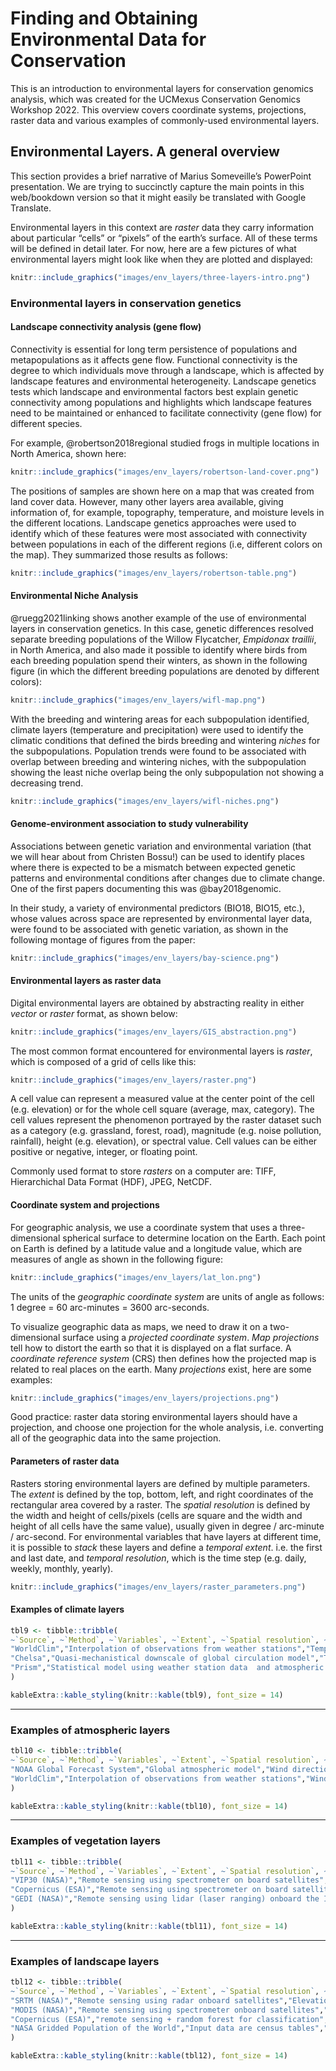 #  Finding and Obtaining Environmental Data for Conservation {#envdata}

This is an introduction to environmental layers for conservation genomics analysis, which was created for the UCMexus Conservation Genomics Workshop 2022. This overview covers coordinate systems, projections, raster data and various examples of commonly-used environmental layers.

## Environmental Layers. A general overview

This section provides a brief narrative of Marius Someveille's
PowerPoint presentation.  We are trying to succinctly capture the
main points in this web/bookdown version so that it might easily
be translated with Google Translate.

Environmental layers in this context are _raster_ data they carry
information about particular "cells" or "pixels" of the earth's surface.
All of these terms will be defined in detail later. For now, here are a few
pictures of what environmental layers might look like when they are plotted
and displayed:
  
```r
knitr::include_graphics("images/env_layers/three-layers-intro.png")
```
  
  
### Environmental layers in conservation genetics

#### Landscape connectivity analysis (gene flow)

Connectivity is essential for long term persistence of populations and metapopulations as it affects gene flow. Functional connectivity is the degree to which individuals move through a landscape, which is affected by landscape features and environmental heterogeneity. Landscape genetics tests which landscape and environmental factors best explain genetic connectivity among populations and highlights which landscape features need to be maintained or enhanced to facilitate connectivity (gene flow) for different species. 

For example, @robertson2018regional studied frogs in multiple locations in
North America, shown here:
  
```r
knitr::include_graphics("images/env_layers/robertson-land-cover.png")
``` 
  
The positions of samples are shown here on a map that was created from
land cover data.  However, many other layers area available, giving information
of, for example, topography, temperature, and moisture levels in the different
locations.  Landscape genetics approaches were used to identify which of these 
features were most associated with connectivity between populations in
each of the different regions (i.e, different colors on the map).  They summarized
those results as follows:
  
```r
knitr::include_graphics("images/env_layers/robertson-table.png")
``` 
  
  
#### Environmental Niche Analysis

@ruegg2021linking shows another example of the use of environmental layers
in conservation genetics.  In this case, genetic differences resolved separate
breeding populations of the Willow Flycatcher, _Empidonax traillii_, in North America, and also made it
possible to identify where birds from each breeding population spend their
winters, as shown in the following figure (in which the different breeding
populations are denoted by different colors):
  
```r
knitr::include_graphics("images/env_layers/wifl-map.png")
``` 

With the breeding and wintering areas for each subpopulation identified,
climate layers (temperature and precipitation) were used to identify the climatic conditions that defined the birds breeding and wintering
_niches_ for the subpopulations. Population trends were found to be associated
with overlap between breeding and wintering niches, with the subpopulation showing 
the least niche overlap being the only subpopulation not showing a decreasing trend.
  
```r
knitr::include_graphics("images/env_layers/wifl-niches.png")
``` 


#### Genome-environment association to study vulnerability

Associations between genetic variation and environmental variation
(that we will hear about from Christen Bossu!) can be used to identify
places where there is expected to be a mismatch between expected genetic patterns
and environmental conditions after changes due to climate change.  One of the first
papers documenting this was @bay2018genomic.  

In their study, a variety of environmental predictors (BIO18, BIO15, etc.), whose
values across space are represented by environmental layer data, were found to
be associated with genetic variation, as shown in the following montage of
figures from the paper:
  
```r
knitr::include_graphics("images/env_layers/bay-science.png")
``` 
  
  
#### Environmental layers as raster data

Digital environmental layers are obtained by abstracting reality in either _vector_ or _raster_ format, as shown below: 

```r
knitr::include_graphics("images/env_layers/GIS_abstraction.png")
``` 

The most common format encountered for environmental layers is _raster_, which is composed of a grid of cells like this:

```r
knitr::include_graphics("images/env_layers/raster.png")
``` 

A cell value can represent a measured value at the center point of the cell (e.g. elevation) or for the whole cell square (average, max, category). The cell values represent the phenomenon portrayed by the raster dataset such as a category (e.g. grassland, forest, road), magnitude (e.g. noise pollution, rainfall), height (e.g. elevation), or spectral value. Cell values can be either positive or negative, integer, or floating point. 

Commonly used format to store _rasters_ on a computer are: TIFF, Hierarchichal Data Format (HDF), JPEG, NetCDF.


#### Coordinate system and projections

For geographic analysis, we use a coordinate system that uses a three-dimensional spherical surface to determine location on the Earth. Each point on Earth is defined by a latitude value and a longitude value, which are measures of angle as shown in the following figure:

```r
knitr::include_graphics("images/env_layers/lat_lon.png")
``` 

The units of the _geographic coordinate system_ are units of angle as follows: 1 degree = 60 arc-minutes = 3600 arc-seconds.

To visualize geographic data as maps, we need to draw it on a two-dimensional surface using a _projected coordinate system_. _Map projections_ tell how to distort the earth so that it is displayed on a flat surface. A _coordinate reference system_ (CRS) then defines how the projected map is related to real places on the earth. Many _projections_ exist, here are some examples:

```r
knitr::include_graphics("images/env_layers/projections.png")
``` 

Good practice: raster data storing environmental layers should have a projection, and choose one projection for the whole analysis, i.e. converting all of the geographic data into the same projection.


#### Parameters of raster data

Rasters storing environmental layers are defined by multiple parameters. The _extent_ is defined by the top, bottom, left, and right coordinates of the rectangular area covered by a raster. The _spatial resolution_ is defined by the width and height of cells/pixels (cells are square and the width and height of all cells have the same value), usually given in degree / arc-minute / arc-second. For environmental variables that have layers at different time, it is possible to _stack_ these layers and define a _temporal extent_. i.e. the first and last date, and _temporal resolution_, which is the time step (e.g. daily, weekly, monthly, yearly).

```r
knitr::include_graphics("images/env_layers/raster_parameters.png")
``` 


#### Examples of climate layers

```r
tbl9 <- tibble::tribble(
~`Source`, ~`Method`, ~`Variables`, ~`Extent`, ~`Spatial resolution`, ~`Temporal resolution`,
"WorldClim","Interpolation of observations from weather stations","Temperature Precipitation Solar radiation BIOCLIM","Global","30 sec (~1km2) 2.5 min 5 min 10 min (~340 km2)","Monthly 1970 – 2000",
"Chelsa","Quasi-mechanistical downscale of global circulation model","Temperature Precipitation BIOCLIM","Global","30 arc sec (~1km2)","Monthly 1979 – 2018",
"Prism","Statistical model using weather station data  and atmospheric process","Temperature Precipitation","USA","30 arc sec (~1km2)","Monthly 1981–2010"
)

kableExtra::kable_styling(knitr::kable(tbl9), font_size = 14)
```

---

### Examples of atmospheric layers


```r
tbl10 <- tibble::tribble(
~`Source`, ~`Method`, ~`Variables`, ~`Extent`, ~`Spatial resolution`, ~`Temporal resolution`,
"NOAA Global Forecast System","Global atmospheric model","Wind direction Wind speed","Global","0.5 deg","6 times / day 2011 – present",
"WorldClim","Interpolation of observations from weather stations","Wind speed Water vapor pressure","Global","30 sec (~1km2) 2.5 min 5 min 10 min (~340 km2)","Monthly 1970 – 2000"
)

kableExtra::kable_styling(knitr::kable(tbl10), font_size = 14)
```

---


### Examples of vegetation layers

```r
tbl11 <- tibble::tribble(
~`Source`, ~`Method`, ~`Variables`, ~`Extent`, ~`Spatial resolution`, ~`Temporal resolution`,
"VIP30 (NASA)","Remote sensing using spectrometer on board satellites","NDVI EVI","Global","0.05 deg ~5.6km","Monthly 1981 – 2014",
"Copernicus (ESA)","Remote sensing using spectrometer on board satellites","NDVI EVI","Global","300m","10-day Present",
"GEDI (NASA)","Remote sensing using lidar (laser ranging) onboard the ISS","Vertical profile of vegetation: canopy height, canopy vertical structure, ground elevation ","51.6 deg N and S latitudes ","25m","Annual Present"
)

kableExtra::kable_styling(knitr::kable(tbl11), font_size = 14)
```

---


### Examples of landscape layers

```r
tbl12 <- tibble::tribble(
~`Source`, ~`Method`, ~`Variables`, ~`Extent`, ~`Spatial resolution`, ~`Temporal resolution`,
"SRTM (NASA)","Remote sensing using radar onboard satellites","Elevation","Global","1 arc-second (~30m)","NA",
"MODIS (NASA)","Remote sensing using spectrometer onboard satellites","Snow cover","Global","30 arc-sec (~1km2)"," ",
"Copernicus (ESA)","remote sensing + random forest for classification","Land cover","Global","100m","NA",
"NASA Gridded Population of the World","Input data are census tables","Human population density","Global","30 arc-sec (~1km2) ","NA 2000–2020"
)

kableExtra::kable_styling(knitr::kable(tbl12), font_size = 14)
```

